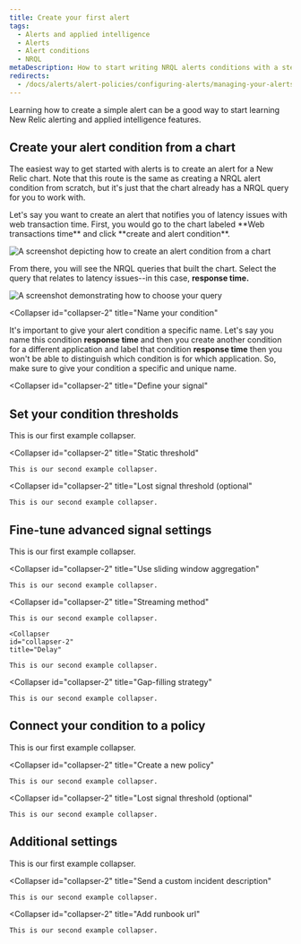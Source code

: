 ```yaml
---
title: Create your first alert
tags:
  - Alerts and applied intelligence
  - Alerts
  - Alert conditions
  - NRQL
metaDescription: How to start writing NRQL alerts conditions with a step-by-step user case.
redirects:
  - /docs/alerts/alert-policies/configuring-alerts/managing-your-alerts
---
```




Learning how to create a simple alert can be a good way to start learning New Relic alerting and applied intelligence features. 

## Create your alert condition from a chart

The easiest way to get started with alerts is to create an alert for a New Relic chart. Note that this route is the same as creating a NRQL alert condition from scratch, but it's just that the chart already has a NRQL query for you to work with.

<CollapserGroup>
  <Collapser
    id="collapser-1"
    title="Select your query"
  >
  Let's say you want to create an alert that notifies you of latency issues with web transaction time. First, you would go to the chart labeled **Web transactions time** and click **create and alert condition**. 

<img
  title="Alert condition from a chart"
  alt="A screenshot depicting how to create an alert condition from a chart"
  src={alertsCreateanAlertConditionFromaChart}
/>
  
  From there, you will see the NRQL queries that built the chart. Select the query that relates to latency issues--in this case, **response time.**

<img
  title="select your query "
  alt="A screenshot demonstrating how to choose your query"
  src={alertsSelectYourQuery}
/>
  </Collapser>

  <Collapser
    id="collapser-2"
    title="Name your condition"
  >
  It's important to give your alert condition a specific name. Let's say you name this condition **response time** and then you create another condition for a different application and label that condition **response time** then you won't be able to distinguish which condition is for which application. So, make sure to give your condition a specific and unique name. 

  </Collapser>

   <Collapser
    id="collapser-2"
    title="Define your signal"
  >
   
  </Collapser>
</CollapserGroup>


## Set your condition thresholds 
<CollapserGroup>
  <Collapser
    id="collapser-1"
    title="Anomaly threshold (recommended)"
  >
    This is our first example collapser.
  </Collapser>

  <Collapser
    id="collapser-2"
    title="Static threshold"
  >
    This is our second example collapser.
  </Collapser>
  
  <Collapser
    id="collapser-2"
    title="Lost signal threshold (optional"
  >
    This is our second example collapser.
  </Collapser>
</CollapserGroup>

## Fine-tune advanced signal settings
<CollapserGroup>
  <Collapser
    id="collapser-1"
    title="Window duration"
  >
    This is our first example collapser.
  </Collapser>

  <Collapser
    id="collapser-2"
    title="Use sliding window aggregation"
  >
    This is our second example collapser.
  </Collapser>
  
  <Collapser
    id="collapser-2"
    title="Streaming method"
  >
    This is our second example collapser.
  </Collapser>

    <Collapser
    id="collapser-2"
    title="Delay"
  >
    This is our second example collapser.
  </Collapser>

  <Collapser
    id="collapser-2"
    title="Gap-filling strategy"
  >
    This is our second example collapser.
  </Collapser>
</CollapserGroup>

## Connect your condition to a policy 
<CollapserGroup>
  <Collapser
    id="collapser-1"
    title="Select an existing policy"
  >
    This is our first example collapser.
  </Collapser>

  <Collapser
    id="collapser-2"
    title="Create a new policy"
  >
    This is our second example collapser.
  </Collapser>
  
  <Collapser
    id="collapser-2"
    title="Lost signal threshold (optional"
  >
    This is our second example collapser.
  </Collapser>
</CollapserGroup>

## Additional settings
<CollapserGroup>
  <Collapser
    id="collapser-1"
    title="Close open incidents"
  >
    This is our first example collapser.
  </Collapser>

  <Collapser
    id="collapser-2"
    title="Send a custom incident description"
  >
    This is our second example collapser.
  </Collapser>
  
  <Collapser
    id="collapser-2"
    title="Add runbook url"
  >
    This is our second example collapser.
  </Collapser>
</CollapserGroup>
